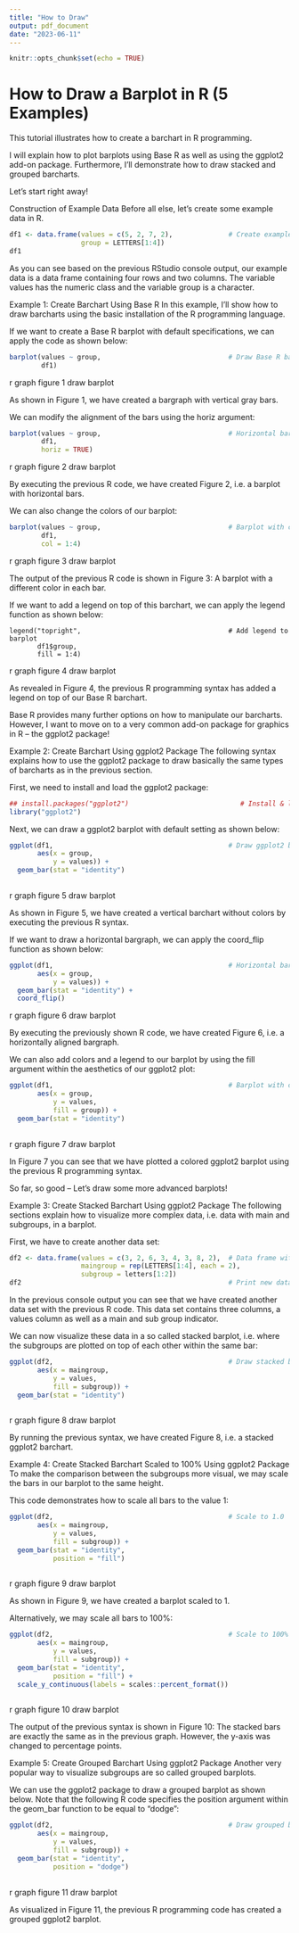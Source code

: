 ```yaml
---
title: "How to Draw"
output: pdf_document
date: "2023-06-11"
---
```


```r
knitr::opts_chunk$set(echo = TRUE)
```

# How to Draw a Barplot in R (5 Examples)
 

This tutorial illustrates how to create a barchart in R programming.

I will explain how to plot barplots using Base R as well as using the ggplot2 add-on package. Furthermore, I’ll demonstrate how to draw stacked and grouped barcharts.

Let’s start right away!

 

Construction of Example Data
Before all else, let’s create some example data in R.

```r
df1 <- data.frame(values = c(5, 2, 7, 2),              # Create example data frame
                  group = LETTERS[1:4])
df1
```

As you can see based on the previous RStudio console output, our example data is a data frame containing four rows and two columns. The variable values has the numeric class and the variable group is a character.

 

Example 1: Create Barchart Using Base R
In this example, I’ll show how to draw barcharts using the basic installation of the R programming language.

If we want to create a Base R barplot with default specifications, we can apply the code as shown below:

```r
barplot(values ~ group,                                # Draw Base R barplot
        df1)
``` 

r graph figure 1 draw barplot

 

As shown in Figure 1, we have created a bargraph with vertical gray bars.

We can modify the alignment of the bars using the horiz argument:

```r
barplot(values ~ group,                                # Horizontal barplot
        df1,
        horiz = TRUE)
```

r graph figure 2 draw barplot

 

By executing the previous R code, we have created Figure 2, i.e. a barplot with horizontal bars.

We can also change the colors of our barplot:

```r
barplot(values ~ group,                                # Barplot with colors
        df1,
        col = 1:4)
```

r graph figure 3 draw barplot

 

The output of the previous R code is shown in Figure 3: A barplot with a different color in each bar.

If we want to add a legend on top of this barchart, we can apply the legend function as shown below:

```
legend("topright",                                     # Add legend to barplot
       df1$group,
       fill = 1:4)
``` 

r graph figure 4 draw barplot

 

As revealed in Figure 4, the previous R programming syntax has added a legend on top of our Base R barchart.

Base R provides many further options on how to manipulate our barcharts. However, I want to move on to a very common add-on package for graphics in R – the ggplot2 package!

 

Example 2: Create Barchart Using ggplot2 Package
The following syntax explains how to use the ggplot2 package to draw basically the same types of barcharts as in the previous section.

First, we need to install and load the ggplot2 package:

```r
## install.packages("ggplot2")                            # Install & load ggplot2
library("ggplot2")
```

Next, we can draw a ggplot2 barplot with default setting as shown below:


```r
ggplot(df1,                                            # Draw ggplot2 barplot
       aes(x = group,
           y = values)) +
  geom_bar(stat = "identity")
 
```

r graph figure 5 draw barplot

 

As shown in Figure 5, we have created a vertical barchart without colors by executing the previous R syntax.

If we want to draw a horizontal bargraph, we can apply the coord_flip function as shown below:

```r
ggplot(df1,                                            # Horizontal barplot
       aes(x = group,
           y = values)) +
  geom_bar(stat = "identity") +
  coord_flip()
```

r graph figure 6 draw barplot

 

By executing the previously shown R code, we have created Figure 6, i.e. a horizontally aligned bargraph.

We can also add colors and a legend to our barplot by using the fill argument within the aesthetics of our ggplot2 plot:

```r
ggplot(df1,                                            # Barplot with colors
       aes(x = group,
           y = values,
           fill = group)) +
  geom_bar(stat = "identity")
 
```
r graph figure 7 draw barplot

 

In Figure 7 you can see that we have plotted a colored ggplot2 barplot using the previous R programming syntax.

So far, so good – Let’s draw some more advanced barplots!

 

Example 3: Create Stacked Barchart Using ggplot2 Package
The following sections explain how to visualize more complex data, i.e. data with main and subgroups, in a barplot.

First, we have to create another data set:

```r
df2 <- data.frame(values = c(3, 2, 6, 3, 4, 3, 8, 2),  # Data frame with subgroups
                  maingroup = rep(LETTERS[1:4], each = 2),
                  subgroup = letters[1:2])
df2                                                    # Print new data frame
```

In the previous console output you can see that we have created another data set with the previous R code. This data set contains three columns, a values column as well as a main and sub group indicator.

We can now visualize these data in a so called stacked barplot, i.e. where the subgroups are plotted on top of each other within the same bar:

```r
ggplot(df2,                                            # Draw stacked barplot
       aes(x = maingroup,
           y = values,
           fill = subgroup)) +
  geom_bar(stat = "identity")
 
```

r graph figure 8 draw barplot

 

By running the previous syntax, we have created Figure 8, i.e. a stacked ggplot2 barchart.

 

Example 4: Create Stacked Barchart Scaled to 100% Using ggplot2 Package
To make the comparison between the subgroups more visual, we may scale the bars in our barplot to the same height.

This code demonstrates how to scale all bars to the value 1:

```r
ggplot(df2,                                            # Scale to 1.0
       aes(x = maingroup,
           y = values,
           fill = subgroup)) +
  geom_bar(stat = "identity",
           position = "fill")
 
```

r graph figure 9 draw barplot

 

As shown in Figure 9, we have created a barplot scaled to 1.

Alternatively, we may scale all bars to 100%:

```r
ggplot(df2,                                            # Scale to 100%
       aes(x = maingroup,
           y = values,
           fill = subgroup)) +
  geom_bar(stat = "identity",
           position = "fill") +
  scale_y_continuous(labels = scales::percent_format())
 
```

r graph figure 10 draw barplot

 

The output of the previous syntax is shown in Figure 10: The stacked bars are exactly the same as in the previous graph. However, the y-axis was changed to percentage points.

 

Example 5: Create Grouped Barchart Using ggplot2 Package
Another very popular way to visualize subgroups are so called grouped barplots.

We can use the ggplot2 package to draw a grouped barplot as shown below. Note that the following R code specifies the position argument within the geom_bar function to be equal to “dodge”:

```r
ggplot(df2,                                            # Draw grouped barplot
       aes(x = maingroup,
           y = values,
           fill = subgroup)) +
  geom_bar(stat = "identity",
           position = "dodge")
 
```

r graph figure 11 draw barplot

 

As visualized in Figure 11, the previous R programming code has created a grouped ggplot2 barplot.

